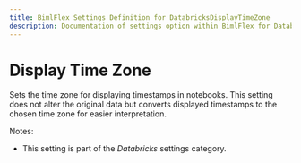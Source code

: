 ```yaml
---
title: BimlFlex Settings Definition for DatabricksDisplayTimeZone
description: Documentation of settings option within BimlFlex for DatabricksDisplayTimeZone
---
```

<head>
  <meta name="varigenceProduct" content="BimlFlex"></meta>
  <meta name="varigenceArticleType" content="Reference"></meta>
</head>

# Display Time Zone

Sets the time zone for displaying timestamps in notebooks. This setting does not alter the original data but converts displayed timestamps to the chosen time zone for easier interpretation.

Notes:

* This setting is part of the *Databricks* settings category.

